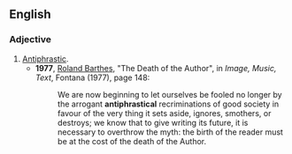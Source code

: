 ==English==

===Adjective===
{{en-adj}}

# [[antiphrastic|Antiphrastic]].
#* '''1977''', [[w:Roland Barthes|Roland Barthes]], "The Death of the Author", in ''Image, Music, Text'', Fontana (1977), page 148:
#*: We are now beginning to let ourselves be fooled no longer by the arrogant '''antiphrastical''' recriminations of good society in favour of the very thing it sets aside, ignores, smothers, or destroys; we know that to give writing its future, it is necessary to overthrow the myth: the birth of the reader must be at the cost of the death of the Author.